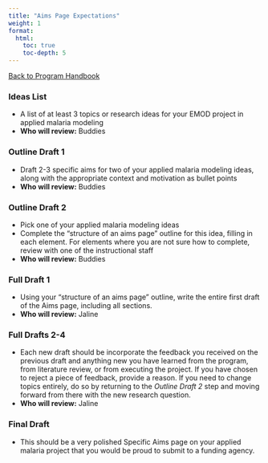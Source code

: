```yaml
---
title: "Aims Page Expectations"
weight: 1
format: 
  html: 
    toc: true
    toc-depth: 5
---
```

[[Back to Program Handbook](../program/program_resources/program_materials/2023_program_handbook.qmd)]{.aside}

### Ideas List

* A list of at least 3 topics or research ideas for your EMOD project in applied malaria modeling  
* **Who will review:** Buddies

### Outline Draft 1

* Draft 2-3 specific aims for two of your applied malaria modeling ideas, along with the appropriate context and motivation as bullet points  
* **Who will review:** Buddies

### Outline Draft 2

* Pick one of your applied malaria modeling ideas
* Complete the "structure of an aims page" outline for this idea, filling in each element. For elements where you are not sure how to complete, review with one of the instructional staff  
* **Who will review:** Buddies

### Full Draft 1

* Using your "structure of an aims page" outline, write the entire first draft of the Aims page, including all sections.  
* **Who will review:** Jaline

### Full Drafts 2-4

* Each new draft should be incorporate the feedback you received on the previous draft and anything new you have learned from the program, from literature review, or from executing the project. If you have chosen to reject a piece of feedback, provide a reason. If you need to change topics entirely, do so by returning to the *Outline Draft 2* step and moving forward from there with the new research question.  
* **Who will review:** Jaline

### Final Draft

* This should be a very polished Specific Aims page on your applied malaria project that you would be proud to submit to a funding agency.

